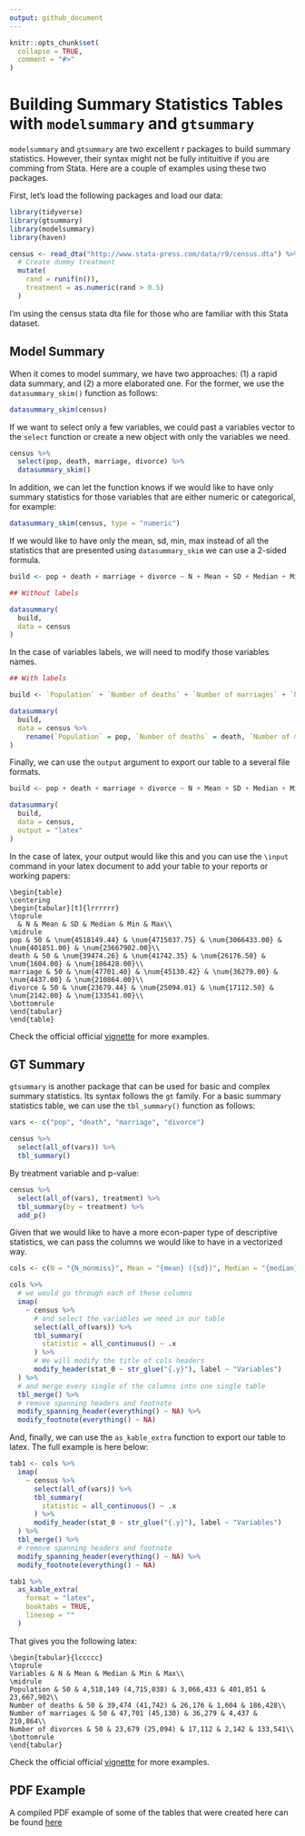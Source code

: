```yaml
---
output: github_document
---
```


<!-- README.md is generated from README.Rmd. Please edit that file -->

```r
knitr::opts_chunk$set(
  collapse = TRUE,
  comment = "#>"
)
```

# Building Summary Statistics Tables with `modelsummary` and `gtsummary`

<!-- badges: start -->
<!-- badges: end -->

`modelsummary` and `gtsummary` are two excellent r packages to build summary statistics. However, their syntax might not be fully intituitive if you are comming from Stata. Here are a couple of examples using these two packages.

First, let's load the following packages and load our data:

```r
library(tidyverse)
library(gtsummary)
library(modelsummary)
library(haven)

census <- read_dta("http://www.stata-press.com/data/r9/census.dta") %>%
  # Create dummy treatment
  mutate(
    rand = runif(n()),
    treatment = as.numeric(rand > 0.5)
  )
```

I'm using the census stata dta file for those who are familiar with this Stata dataset.

## Model Summary

When it comes to model summary, we have two approaches: (1) a rapid data summary, and (2) a more elaborated one. For the former, we use the `datasummary_skim()` function as follows:

```r
datasummary_skim(census)
```

If we want to select only a few variables, we could past a variables vector to the `select` function or create a new object with only the variables we need.

```r
census %>%
  select(pop, death, marriage, divorce) %>%
  datasummary_skim()
```

In addition, we can let the function knows if we would like to have only summary statistics for those variables that are either numeric or categorical, for example:

```r
datasummary_skim(census, type = "numeric")
```

If we would like to have only the mean, sd, min, max instead of all the statistics that are presented using `datasummary_skim` we can use a 2-sided formula.

```r
build <- pop + death + marriage + divorce ~ N + Mean + SD + Median + Min + Max 

## Without labels

datasummary(
  build,
  data = census
) 
```

In the case of variables labels, we will need to modify those variables names.

```r

## With labels

build <- `Population` + `Number of deaths` + `Number of marriages` + `Number of divorces` ~ N + Mean + SD + Median + Min + Max 

datasummary(
  build,
  data = census %>% 
    rename(`Population` = pop, `Number of deaths` = death, `Number of marriages` = marriage, `Number of divorces` = divorce)
) 
```

Finally, we can use the `output` argument to export our table to a several file formats.

```r
build <- pop + death + marriage + divorce ~ N + Mean + SD + Median + Min + Max 

datasummary(
  build,
  data = census,
  output = "latex"
) 
```

In the case of latex, your output would like this and you can use the `\input` command in your latex document to add your table to your reports or working papers:

```
\begin{table}
\centering
\begin{tabular}[t]{lrrrrrr}
\toprule
  & N & Mean & SD & Median & Min & Max\\
\midrule
pop & 50 & \num{4518149.44} & \num{4715037.75} & \num{3066433.00} & \num{401851.00} & \num{23667902.00}\\
death & 50 & \num{39474.26} & \num{41742.35} & \num{26176.50} & \num{1604.00} & \num{186428.00}\\
marriage & 50 & \num{47701.40} & \num{45130.42} & \num{36279.00} & \num{4437.00} & \num{210864.00}\\
divorce & 50 & \num{23679.44} & \num{25094.01} & \num{17112.50} & \num{2142.00} & \num{133541.00}\\
\bottomrule
\end{tabular}
\end{table}
```

Check the official official [vignette](https://vincentarelbundock.github.io/modelsummary/articles/datasummary.html) for more examples.

## GT Summary

`gtsummary` is another package that can be used for basic and complex summary statistics. Its syntax follows the `gt` family. For a basic summary statistics table, we can use the `tbl_summary()` function as follows:


```r
vars <- c("pop", "death", "marriage", "divorce")

census %>% 
  select(all_of(vars)) %>% 
  tbl_summary()
```

By treatment variable and p-value:

```r
census %>% 
  select(all_of(vars), treatment) %>% 
  tbl_summary(by = treatment) %>% 
  add_p()
```

Given that we would like to have a more econ-paper type of descriptive statistics, we can pass the columns we would like to have in a vectorized way. 


```r
cols <- c(N = "{N_nonmiss}", Mean = "{mean} ({sd})", Median = "{median}", Min = "{min}", Max = "{max}")

cols %>% 
  # we would go through each of these columns
  imap(
    ~ census %>% 
      # and select the variables we need in our table
      select(all_of(vars)) %>% 
      tbl_summary(
        statistic = all_continuous() ~ .x
      ) %>% 
      # We will modify the title of cols headers
      modify_header(stat_0 ~ str_glue("{.y}"), label ~ "Variables") 
  ) %>% 
  # and merge every single of the columns into one single table
  tbl_merge() %>% 
  # remove spanning headers and footnote
  modify_spanning_header(everything() ~ NA) %>%
  modify_footnote(everything() ~ NA) 
```

And, finally, we can use the `as_kable_extra` function to export our table to latex. The full example is here below:

```r
tab1 <- cols %>% 
  imap(
    ~ census %>% 
      select(all_of(vars)) %>% 
      tbl_summary(
        statistic = all_continuous() ~ .x
      ) %>% 
      modify_header(stat_0 ~ str_glue("{.y}"), label ~ "Variables") 
  ) %>% 
  tbl_merge() %>% 
  # remove spanning headers and footnote
  modify_spanning_header(everything() ~ NA) %>%
  modify_footnote(everything() ~ NA) 

tab1 %>%
  as_kable_extra(
    format = "latex", 
    booktabs = TRUE, 
    linesep = ""
  )
```

That gives you the following latex:

```
\begin{tabular}{lccccc}
\toprule
Variables & N & Mean & Median & Min & Max\\
\midrule
Population & 50 & 4,518,149 (4,715,038) & 3,066,433 & 401,851 & 23,667,902\\
Number of deaths & 50 & 39,474 (41,742) & 26,176 & 1,604 & 186,428\\
Number of marriages & 50 & 47,701 (45,130) & 36,279 & 4,437 & 210,864\\
Number of divorces & 50 & 23,679 (25,094) & 17,112 & 2,142 & 133,541\\
\bottomrule
\end{tabular}
```

Check the official official [vignette](https://www.danieldsjoberg.com/gtsummary/articles/tbl_summary.html) for more examples.

## PDF Example

A compiled PDF example of some of the tables that were created here can be found [here](https://rawcdn.githack.com/RRMaximiliano/r-latex-tables-sum-stats/e8a5d1e465163620d13172f03e59479b3ab11201/outputs/r-tables-sum-stats.pdf)